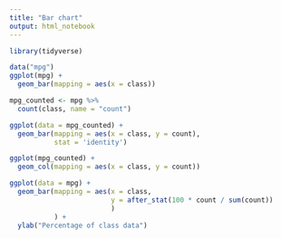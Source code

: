 ```yaml
---
title: "Bar chart"
output: html_notebook
---
```


```r
library(tidyverse)
```


```r
data("mpg")
ggplot(mpg) +
  geom_bar(mapping = aes(x = class))
```

```r
mpg_counted <- mpg %>%
  count(class, name = "count")

ggplot(data = mpg_counted) +
  geom_bar(mapping = aes(x = class, y = count),
           stat = 'identity')
```

```r
ggplot(mpg_counted) +
  geom_col(mapping = aes(x = class, y = count))
```

```r
ggplot(data = mpg) +
  geom_bar(mapping = aes(x = class,
                         y = after_stat(100 * count / sum(count))
                         )
           ) +
  ylab("Percentage of class data")
```

